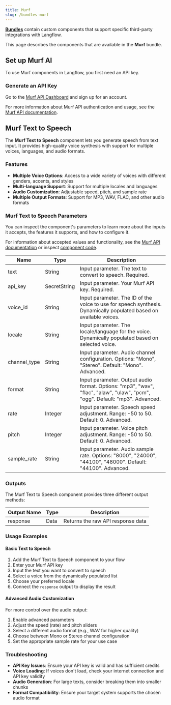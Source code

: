 ```yaml
---
title: Murf
slug: /bundles-murf
---
```



<Icon name="Blocks" aria-hidden="true" /> [**Bundles**](/components-bundle-components) contain custom components that support specific third-party integrations with Langflow.

This page describes the components that are available in the **Murf** bundle.

## Set up Murf AI

To use Murf components in Langflow, you first need an API key.

### Generate an API Key

Go to the [Murf API Dashboard](https://murf.ai/api/dashboard?utm_source=langflow-docs) and sign up for an account.

For more information about Murf API authentication and usage, see the [Murf API documentation](https://murf.ai/api/docs/introduction/overview).

## Murf Text to Speech

The **Murf Text to Speech** component lets you generate speech from text input. It provides high-quality voice synthesis with support for multiple voices, languages, and audio formats.

### Features

- **Multiple Voice Options**: Access to a wide variety of voices with different genders, accents, and styles
- **Multi-language Support**: Support for multiple locales and languages
- **Audio Customization**: Adjustable speed, pitch, and sample rate
- **Multiple Output Formats**: Support for MP3, WAV, FLAC, and other audio formats

### Murf Text to Speech Parameters

You can inspect the component's parameters to learn more about the inputs it accepts, the features it supports, and how to configure it.

<PartialParams />

<PartialConditionalParams />

For information about accepted values and functionality, see the [Murf API documentation](https://murf.ai/api/docs/api-reference/text-to-speech/generate) or inspect [component code](/concepts-components#component-code).

| Name | Type | Description |
|------|------|-------------|
| text | String | Input parameter. The text to convert to speech. Required. |
| api_key | SecretString | Input parameter. Your Murf API key. Required. |
| voice_id | String | Input parameter. The ID of the voice to use for speech synthesis. Dynamically populated based on available voices. |
| locale | String | Input parameter. The locale/language for the voice. Dynamically populated based on selected voice. |
| channel_type | String | Input parameter. Audio channel configuration. Options: "Mono", "Stereo". Default: "Mono". Advanced. |
| format | String | Input parameter. Output audio format. Options: "mp3", "wav", "flac", "alaw", "ulaw", "pcm", "ogg". Default: "mp3". Advanced. |
| rate | Integer | Input parameter. Speech speed adjustment. Range: -50 to 50. Default: 0. Advanced. |
| pitch | Integer | Input parameter. Voice pitch adjustment. Range: -50 to 50. Default: 0. Advanced. |
| sample_rate | String | Input parameter. Audio sample rate. Options: "8000", "24000", "44100", "48000". Default: "44100". Advanced. |

### Outputs

The Murf Text to Speech component provides three different output methods:

| Output Name | Type | Description |
|-------------|------|-------------|
| response | Data | Returns the raw API response data |

### Usage Examples

#### Basic Text to Speech
1. Add the Murf Text to Speech component to your flow
2. Enter your Murf API key
3. Input the text you want to convert to speech
4. Select a voice from the dynamically populated list
5. Choose your preferred locale
6. Connect the `response` output to display the result

#### Advanced Audio Customization
For more control over the audio output:
1. Enable advanced parameters
2. Adjust the speed (rate) and pitch sliders
3. Select a different audio format (e.g., WAV for higher quality)
4. Choose between Mono or Stereo channel configuration
5. Set the appropriate sample rate for your use case

### Troubleshooting

- **API Key Issues**: Ensure your API key is valid and has sufficient credits
- **Voice Loading**: If voices don't load, check your internet connection and API key validity
- **Audio Generation**: For large texts, consider breaking them into smaller chunks
- **Format Compatibility**: Ensure your target system supports the chosen audio format